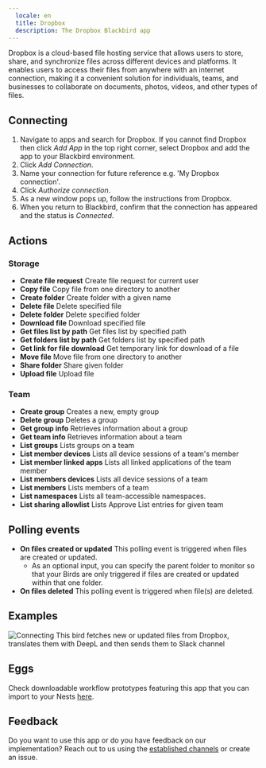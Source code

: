 ```yaml
---
  locale: en
  title: Dropbox
  description: The Dropbox Blackbird app
---
```


<LinkCard title="View on Github" target="_blank" href="https://github.com/bb-io/Dropbox" icon="github" />

Dropbox is a cloud-based file hosting service that allows users to store, share, and synchronize files across different devices and platforms. It enables users to access their files from anywhere with an internet connection, making it a convenient solution for individuals, teams, and businesses to collaborate on documents, photos, videos, and other types of files.

## Connecting

1. Navigate to apps and search for Dropbox. If you cannot find Dropbox then click _Add App_ in the top right corner, select Dropbox and add the app to your Blackbird environment.
2. Click _Add Connection_.
3. Name your connection for future reference e.g. 'My Dropbox connection'.
4. Click _Authorize connection_.
5. As a new window pops up, follow the instructions from Dropbox.
6. When you return to Blackbird, confirm that the connection has appeared and the status is _Connected_.

## Actions

### Storage

- **Create file request** Create file request for current user
- **Copy file** Copy file from one directory to another
- **Create folder** Create folder with a given name
- **Delete file** Delete specified file
- **Delete folder** Delete specified folder
- **Download file** Download specified file
- **Get files list by path** Get files list by specified path
- **Get folders list by path** Get folders list by specified path
- **Get link for file download** Get temporary link for download of a file
- **Move file** Move file from one directory to another
- **Share folder** Share given folder
- **Upload file** Upload file

### Team

- **Create group** Creates a new, empty group
- **Delete group** Deletes a group
- **Get group info** Retrieves information about a group
- **Get team info** Retrieves information about a team
- **List groups** Lists groups on a team
- **List member devices** Lists all device sessions of a team's member
- **List member linked apps** Lists all linked applications of the team member
- **List members devices** Lists all device sessions of a team
- **List members** Lists members of a team
- **List namespaces** Lists all team-accessible namespaces.
- **List sharing allowlist** Lists Approve List entries for given team

## Polling events

- **On files created or updated** This polling event is triggered when files are created or updated.
    - As an optional input, you can specify the parent folder to monitor so that your Birds are only triggered if files are created or updated within that one folder.
- **On files deleted** This polling event is triggered when file(s) are deleted.

## Examples

![Connecting](https://raw.githubusercontent.com/bb-io/Dropbox/main/image/README/example_bird.png)
This bird fetches new or updated files from Dropbox, translates them with DeepL and then sends them to Slack channel

## Eggs

Check downloadable workflow prototypes featuring this app that you can import to your Nests [here](../eggs/storage-to-mt/). 

## Feedback

Do you want to use this app or do you have feedback on our implementation? Reach out to us using the [established channels](https://www.blackbird.io/) or create an issue.

